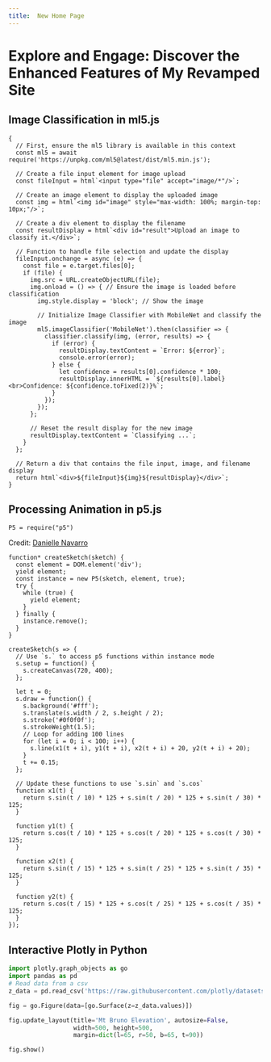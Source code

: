 ```yaml
---
title:  New Home Page
---
```


# Explore and Engage: Discover the Enhanced Features of My Revamped Site

## Image Classification in ml5.js 

```ojs
{
  // First, ensure the ml5 library is available in this context
  const ml5 = await require('https://unpkg.com/ml5@latest/dist/ml5.min.js');

  // Create a file input element for image upload
  const fileInput = html`<input type="file" accept="image/*"/>`;
  
  // Create an image element to display the uploaded image
  const img = html`<img id="image" style="max-width: 100%; margin-top: 10px;"/>`;
  
  // Create a div element to display the filename
  const resultDisplay = html`<div id="result">Upload an image to classify it.</div>`;
  
  // Function to handle file selection and update the display
  fileInput.onchange = async (e) => {
    const file = e.target.files[0];
    if (file) {
      img.src = URL.createObjectURL(file);
      img.onload = () => { // Ensure the image is loaded before classification
        img.style.display = 'block'; // Show the image

        // Initialize Image Classifier with MobileNet and classify the image
        ml5.imageClassifier('MobileNet').then(classifier => {
          classifier.classify(img, (error, results) => {
            if (error) {
              resultDisplay.textContent = `Error: ${error}`;
              console.error(error);
            } else {
              let confidence = results[0].confidence * 100;
              resultDisplay.innerHTML = `${results[0].label}<br>Confidence: ${confidence.toFixed(2)}%`;
            }
          });
        });
      };
      
      // Reset the result display for the new image
      resultDisplay.textContent = `Classifying ...`;
    }
  };
  
  // Return a div that contains the file input, image, and filename display
  return html`<div>${fileInput}${img}${resultDisplay}</div>`;
}
```

## Processing Animation in p5.js

```ojs
P5 = require("p5")
```

Credit: [Danielle Navarro](https://blog.djnavarro.net/posts/2023-01-14_p5js/)

```ojs
function* createSketch(sketch) {
  const element = DOM.element('div');
  yield element;
  const instance = new P5(sketch, element, true);
  try {
    while (true) {
      yield element;
    }
  } finally {
    instance.remove();
  }
}

createSketch(s => {
  // Use `s.` to access p5 functions within instance mode
  s.setup = function() {
    s.createCanvas(720, 400);
  };

  let t = 0;
  s.draw = function() {
    s.background('#fff');
    s.translate(s.width / 2, s.height / 2);
    s.stroke('#0f0f0f');
    s.strokeWeight(1.5);
    // Loop for adding 100 lines
    for (let i = 0; i < 100; i++) {
      s.line(x1(t + i), y1(t + i), x2(t + i) + 20, y2(t + i) + 20);
    }
    t += 0.15;
  };

  // Update these functions to use `s.sin` and `s.cos`
  function x1(t) {
    return s.sin(t / 10) * 125 + s.sin(t / 20) * 125 + s.sin(t / 30) * 125;
  }

  function y1(t) {
    return s.cos(t / 10) * 125 + s.cos(t / 20) * 125 + s.cos(t / 30) * 125;
  }

  function x2(t) {
    return s.sin(t / 15) * 125 + s.sin(t / 25) * 125 + s.sin(t / 35) * 125;
  }

  function y2(t) {
    return s.cos(t / 15) * 125 + s.cos(t / 25) * 125 + s.cos(t / 35) * 125;
  }
});

```

## Interactive Plotly in Python
```python
import plotly.graph_objects as go
import pandas as pd
# Read data from a csv
z_data = pd.read_csv('https://raw.githubusercontent.com/plotly/datasets/master/api_docs/mt_bruno_elevation.csv')

fig = go.Figure(data=[go.Surface(z=z_data.values)])

fig.update_layout(title='Mt Bruno Elevation', autosize=False,
                  width=500, height=500,
                  margin=dict(l=65, r=50, b=65, t=90))

fig.show()
```
